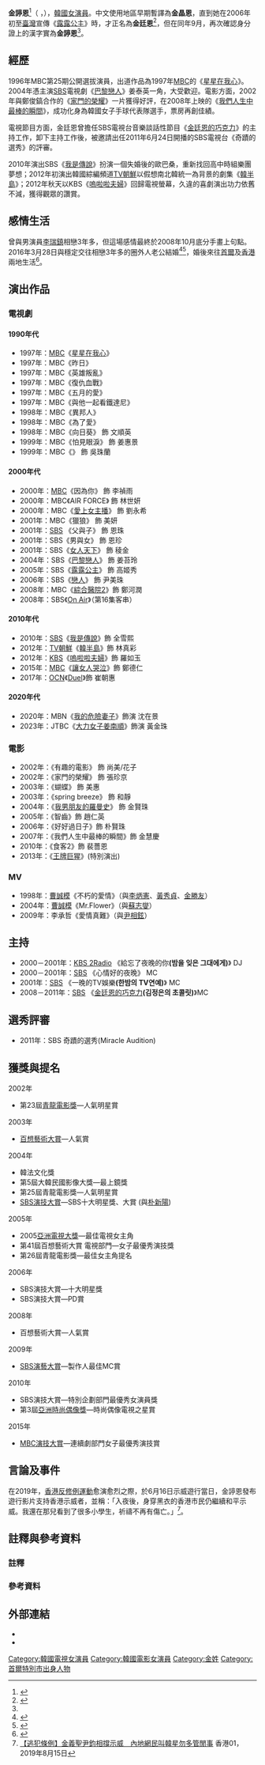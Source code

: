 {{Refimprove|time=2014-01-04T03:58:59+00:00}}{{noteTA
|1=zh-hans:姜泰英;zh-hant:姜泰英;zh-hk:姜泰英;zh-tw:姜苔玲;zh-mo:姜泰英;
|2=zh-hans:家门的荣耀;zh-hant:家門的榮耀;zh-hk:黑幫千金要結婚;zh-tw:黑道千金逼我嫁;zh-mo:黑幫千金要結婚;
|3=zh-hans:张珍京;zh-hant:張珍京;zh-hk:張吱喳;zh-tw:張真慶;zh-mo:張吱喳;
}}
{{藝人
| 姓名 = 金諪恩
| 類型 = 女演員
| 外文 = ko
| 外文名 = 김정은
| 羅馬拼音 = Kim Jung-eun
| 圖片 =Kim Jung-eun (South Korean actress, born 1976) by KIYOUNG KIM.jpg
| 國籍 = {{KOR}}
| 出生日期 = {{birth_date_and_age|1976|3|4}}
| 出生地點 = {{KOR}}[[首爾特別市|首爾特別市]][[銅雀區|銅雀區]]{{lk|上道洞 (首爾)|상도동 (서울)|上道洞}}
| 語言 = [[韓語|韓語]]、[[英語|英語]]
| 教育程度 = [[中央大學附屬初等學校|中央大學附屬初等學校]]<br>[[瑞文女子中學|瑞文女子中學]]<br>[[同德女子高等學校|同德女子高等學校]]<br>[[建國大學|建國大學]]工藝學系肄業<br>[[建國大學|建國大學]]電影系[[學士|學士]]<br>[[中央大學|中央大學]]藝術大學院碩士課程在學（2015年入學） 
| 配偶 = 圈外男性（2016年3月28日結婚）
| 出道日期 = 1996年
| 出道作 = 《星星在我心》<br>《女人天下》
| 經紀公司 = [[Huayibrothers娛樂|Huayibrothers娛樂]]（2016年至今）
| 代表作 = 《[[黑道千金逼我嫁|黑道千金逼我嫁]]》<br>《[[巴黎戀人|巴黎戀人]]》<br>《[[戀人_(電視劇)|戀人]]》<br>《[[我是傳說|我是傳說]]》<br>《[[讓女人哭泣|讓女人哭泣]]》
}}

'''金諪恩'''<ref name="LT0609">{{cite news|url=https://ent.ltn.com.tw/news/paper/92986|title=戀人比貴氣 1集耗資830萬|publisher=[[自由時報|自由時報]]|date=2006-09-20|accessdate=2019-11-18|language=zh-tw|archive-date=2017-08-31|archive-url=https://web.archive.org/web/20170831001605/http://ent.ltn.com.tw/news/paper/92986|dead-url=no}}</ref>（{{lang-ko|'''김정은'''}} ，{{bd|1976年|3月4日|catIdx=K金}}），[[韓國|韓國]][[女演員|女演員]]。中文使用地區早期暫譯為'''金晶恩'''，直到她在2006年初至[[中華民國|臺灣]]宣傳《[[露露公主|露露公主]]》時，才正名為'''金廷恩'''<ref>{{Cite news|url=https://tw.appledaily.com/entertainment/20060127/56YRR7RK4LZQV6IFXWJYH2OSXQ/|title=金晶恩糾正漢名金廷恩|publisher=[[蘋果日報_(台灣)|蘋果日報]]|author=陳穎|date=2006-01-27|accessdate=2021-09-27|archive-date=2021-09-27|archive-url=https://web.archive.org/web/20210927141801/https://tw.appledaily.com/entertainment/20060127/56YRR7RK4LZQV6IFXWJYH2OSXQ/|dead-url=no}}</ref>，但在同年9月，再次確認身分證上的漢字實為'''金諪恩'''<ref name="LT0609" />。

== 經歷 ==
1996年MBC第25期公開選拔演員，出道作品為1997年[[MBC|MBC]]的《[[星星在我心|星星在我心]]》。2004年憑主演[[SBS_(韓國)|SBS]]電視劇《[[巴黎戀人|巴黎戀人]]》姜泰英一角，大受歡迎。電影方面，2002年與鄭俊鎬合作的《[[家門的榮耀|家門的榮耀]]》一片獲得好評，在2008年上映的《[[我們人生中最棒的瞬間|我們人生中最棒的瞬間]]》，成功化身為韓國女子手球代表隊選手，票房再創佳績。

電視節目方面，金廷恩曾擔任SBS電視台音樂談話性節目《[[金諪恩的巧克力|金廷恩的巧克力]]》的主持工作，卸下主持工作後，被邀請出任2011年6月24日開播的SBS電視台《奇蹟的選秀》的評審。

2010年演出SBS《[[我是傳說|我是傳說]]》扮演一個失婚後的歐巴桑，重新找回高中時組樂團夢想；2012年初演出韓國綜編頻道[[TV朝鮮|TV朝鮮]]以假想南北韓統一為背景的劇集《[[韓半島_(電視劇)|韓半島]]》；2012年秋天以KBS《[[嗚啦啦夫婦|嗚啦啦夫婦]]》回歸電視螢幕，久違的喜劇演出功力依舊不減，獲得觀眾的讚賞。

== 感情生活 ==
曾與男演員[[李瑞鎮|李瑞鎮]]相戀3年多，但這場感情最終於2008年10月底分手畫上句點。2016年3月28日與穩定交往相戀3年多的圈外人老公結婚<ref>{{cite news|url=https://ent.ltn.com.tw/news/paper/984549|title=「巴黎戀人」金廷恩 低調嫁企業家|publisher=自由時報|date=2016-04-30|accessdate=2019-11-18|language=zh-tw|archive-date=2018-12-09|archive-url=https://web.archive.org/web/20181209043159/http://ent.ltn.com.tw/news/paper/984549|dead-url=no}}</ref><ref>{{cite news|url=http://ent.sina.com.cn/v/j/2016-04-29/doc-ifxrtztc3043027.shtml|title=《巴黎恋人》金廷恩结婚高小英等道贺|publisher=新浪娛樂|date=2016-04-29|accessdate=2019-11-18|language=zh-cn|archive-date=2016-05-02|archive-url=https://web.archive.org/web/20160502194029/http://ent.sina.com.cn/v/j/2016-04-29/doc-ifxrtztc3043027.shtml|dead-url=no}}</ref>，婚後來往[[首爾|首爾]]及[[香港|香港]]兩地生活<ref>{{cite news|url=https://ent.ltn.com.tw/news/breakingnews/1679970|title=《巴黎戀人》金廷恩今嫁人 婚後不放棄演藝工作|publisher=自由時報|date=2016-04-29|accessdate=2019-11-18|language=zh-tw|archive-date=2018-11-30|archive-url=https://web.archive.org/web/20181130213747/http://ent.ltn.com.tw/news/breakingnews/1679970|dead-url=no}}</ref>。

== 演出作品 ==
=== 電視劇 ===
==== 1990年代 ====
*1997年：[[文化廣播_(韓國)|MBC]]《[[星星在我心|星星在我心]]》
*1997年：MBC《昨日》
*1997年：MBC《英雄叛亂》
*1997年：MBC《復仇血戰》
*1997年：MBC《五月的愛》
*1997年：MBC《與他一起看鐵達尼》
*1998年：MBC《異邦人》
*1998年：MBC《為了愛》
*1998年：MBC《向日葵》 飾 文順英
*1999年：MBC《怕見眼淚》 飾 姜惠景
*1999年：MBC《{{link-ko|幸福每一天|날마다 행복해}}》 飾 吳珠蘭

==== 2000年代 ====
*2000年：[[文化廣播_(韓國)|MBC]]《因為你》 飾 李禎雨
*2000年：MBC《AIR FORCE》 飾 林世妍
*2000年：MBC《[[愛上女主播|愛上女主播]]》 飾 劉永希
*2001年：MBC《獵狼》 飾 美妍
*2001年：[[SBS_(韓國)|SBS]] 《父與子》 飾 恩珠
*2001年：SBS《男與女》 飾 恩珍
*2001年：SBS《[[女人天下|女人天下]]》 飾 稜金
*2004年：SBS《[[巴黎戀人|巴黎戀人]]》 飾 姜苔玲
*2005年：SBS《[[露露公主|露露公主]]》 飾 高姬秀
*2006年：SBS《[[戀人_(電視劇)|戀人]]》 飾 尹美珠
*2008年：MBC《[[綜合醫院2|綜合醫院2]]》飾 鄭河潤
*2008年：SBS《[[On_Air|On Air]]》（第16集客串）

==== 2010年代 ====
*2010年：[[SBS_(韓國)|SBS]]《[[我是傳說|我是傳說]]》飾 全雪熙
*2012年：[[TV朝鮮|TV朝鮮]]《[[韓半島_(電視劇)|韓半島]]》飾 林真彩
*2012年：[[韓國放送公社|KBS]]《[[嗚啦啦夫婦|嗚啦啦夫婦]]》飾 羅如玉
*2015年：[[文化廣播_(韓國)|MBC]]《[[讓女人哭泣|讓女人哭泣]]》飾 鄭德仁
*2017年：[[OCN|OCN]]《[[Duel|Duel]]》飾 崔朝惠

==== 2020年代 ====
*2020年：MBN《[[我的危險妻子_(韓國電視劇)|我的危險妻子]]》飾演 沈在景
*2023年：JTBC《[[大力女子姜南順|大力女子姜南順]]》飾演 黃金珠

=== 電影 ===
*2002年：《有趣的電影》 飾 尚美/花子
*2002年：《家門的榮耀》 飾 張珍京
*2003年：《蝴蝶》 飾 美惠
*2003年：《spring breeze》 飾 和靜
*2004年：《[[我男朋友的羅曼史|我男朋友的羅曼史]]》 飾 金賢珠
*2005年：《智齒》飾 趙仁英
*2006年：《好好過日子》飾 朴賢珠
*2007年：《我們人生中最棒的瞬間》飾 金慧慶
*2010年：《食客2》飾 裴薔恩
*2013年：《[[王牌巨猩|王牌巨猩]]》(特別演出)
=== MV ===
*1998年：[[曹成模|曹誠模]]《不朽的愛情》（與[[李炳憲|李炳憲]]、[[黃秀貞|黃秀貞]]、[[金勝友|金勝友]]）
*2004年：[[曹成模|曹誠模]]《Mr.Flower》（與[[蘇志燮|蘇志燮]]）
*2009年：李承哲《愛情真難》（與[[尹相鉉|尹相鉉]]）

== 主持 ==
* 2000－2001年：[[KBS第2广播|KBS 2Radio]] 《給忘了夜晚的你'''(밤을 잊은 그대에게)'''》 DJ
* 2000－2001年：[[SBS_(韓國)|SBS]]  《心情好的夜晚》 MC
* 2001年：[[SBS_(韓國)|SBS]] 《一晚的TV娛樂'''(한밤의 TV연예)'''》 MC
* 2008－2011年：[[SBS_(韓國)|SBS]] 《[[金廷恩的巧克力|金廷恩的巧克力]]'''(김정은의 초콜릿)'''》MC

== 選秀評審 ==
* 2011年：SBS 奇蹟的選秀(Miracle Audition)

== 獲獎與提名 ==
;2002年 
* 第23屆[[青龍電影獎|青龍電影獎]]—人氣明星賞

;2003年 
* [[百想藝術大賞|百想藝術大賞]]—人氣賞

;2004年 
* 韓法文化獎 
* 第5屆大韓民國影像大獎—最上鏡獎 
* 第25屆青龍電影獎—人氣明星賞
* [[SBS演技大賞|SBS演技大賞]]—SBS十大明星獎、大賞 (與[[朴新陽|朴新陽]])

;2005年 
* 2005[[亞洲電視大獎|亞洲電視大獎]]—最佳電視女主角
* 第41屆百想藝術大賞 電視部門—女子最優秀演技獎
* 第26屆青龍電影獎—最佳女主角提名

;2006年 
* SBS演技大賞—十大明星獎
* SBS演技大賞—PD賞

;2008年
* 百想藝術大賞—人氣賞

;2009年
* [[SBS演藝大賞|SBS演藝大賞]]—製作人最佳MC賞

;2010年
* SBS演技大賞—特別企劃部門最優秀女演員獎
* 第3屆[[亞洲時尚偶像獎|亞洲時尚偶像獎]]—時尚偶像電視之星賞

;2015年
* [[MBC演技大賞|MBC演技大賞]]—連續劇部門女子最優秀演技賞

== 言論及事件 ==
在2019年，[[香港|香港]][[反修例運動|反修例運動]]愈演愈烈之際，於6月16日示威遊行當日，金諪恩發布遊行影片支持香港示威者，並稱：「入夜後，身穿黑衣的香港市民仍繼續和平示威。我還在那兒看到了很多小學生，祈禱不再有傷亡。」<ref>[https://www.hk01.com/即時娛樂/364299/逃犯條例-金義聖尹鈞相撐示威-內地網民叫韓星勿多管閒事 【逃犯條例】金義聖尹鈞相撐示威　內地網民叫韓星勿多管閒事] {{Wayback|url=https://www.hk01.com/%E5%8D%B3%E6%99%82%E5%A8%9B%E6%A8%82/364299/%E9%80%83%E7%8A%AF%E6%A2%9D%E4%BE%8B-%E9%87%91%E7%BE%A9%E8%81%96%E5%B0%B9%E9%88%9E%E7%9B%B8%E6%92%90%E7%A4%BA%E5%A8%81-%E5%85%A7%E5%9C%B0%E7%B6%B2%E6%B0%91%E5%8F%AB%E9%9F%93%E6%98%9F%E5%8B%BF%E5%A4%9A%E7%AE%A1%E9%96%92%E4%BA%8B |date=20191217031856 }}香港01，2019年8月15日</ref>。

== 註釋與參考資料 ==
=== 註釋 ===
{{ReflistH|2}}
{{NoteFoot}}
{{ReflistF}}
=== 參考資料 ===
{{Reflist|2}}

== 外部連結 ==
* {{twitter|chocolatecat9}}{{ko icon}}
* {{Instagram|chocolatecat9}}{{ko icon}}

{{Sim Entertainment}}
{{青龍電影獎}}
{{百想藝術大賞}}
{{百想藝術大賞電視部門女子最優秀演技}}
{{SBS演技大賞大賞得主}}
{{金銀淑作品}}
{{韩国福布斯名人榜}}
{{DEFAULTSORT: Kim Jung Eun}}
[[Category:韓國電視女演員|Category:韓國電視女演員]]
[[Category:韓國電影女演員|Category:韓國電影女演員]]
[[Category:金姓|Category:金姓]]
[[Category:首爾特別市出身人物|Category:首爾特別市出身人物]]